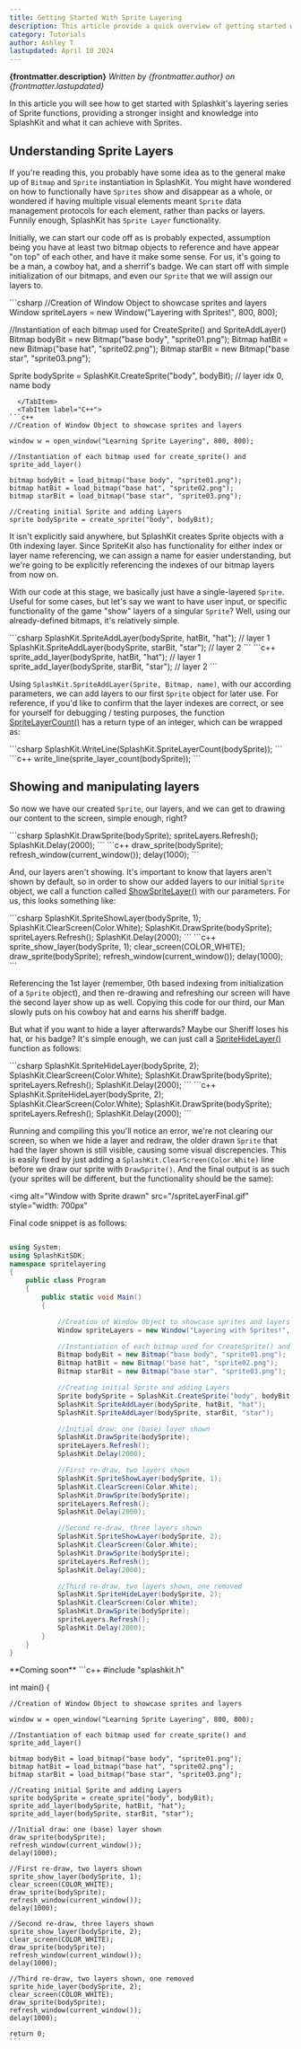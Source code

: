 ```yaml
---
title: Getting Started With Sprite Layering
description: This article provide a quick overview of getting started with layering Sprites in Splashkit. It includes how to create Sprite layers, and how to show add, show, and hide them.
category: Tutorials
author: Ashley T
lastupdated: April 10 2024
---
```


**{frontmatter.description}**
_Written by {frontmatter.author} on {frontmatter.lastupdated}_


In this article you will see how to get started with Splashkit's layering series of Sprite functions, providing a stronger insight and knowledge into SplashKit and what it can achieve with Sprites.

## Understanding Sprite Layers

If you're reading this, you probably have some idea as to the general make up of `Bitmap` and
`Sprite` instantiation in SplashKit. You might have wondered on how to functionally have `Sprites`
show and disappear as a whole, or wondered if having multiple visual elements meant `Sprite` data
management protocols for each element, rather than packs or layers. Funnily enough, SplashKit has
`Sprite Layer` functionality.

Initially, we can start our code off as is probably expected, assumption being you have at least two
bitmap objects to reference and have appear "on top" of each other, and have it make some sense. For
us, it's going to be a man, a cowboy hat, and a sherrif's badge. We can start off with simple
initialization of our bitmaps, and even our `Sprite` that we will assign our layers to.

<Tabs>
  <TabItem label="C#">
```csharp
//Creation of Window Object to showcase sprites and layers
Window spriteLayers = new Window("Layering with Sprites!", 800, 800);

//Instantiation of each bitmap used for CreateSprite() and SpriteAddLayer()
Bitmap bodyBit = new Bitmap("base body", "sprite01.png");
Bitmap hatBit = new Bitmap("base hat", "sprite02.png");
Bitmap starBit = new Bitmap("base star", "sprite03.png");

Sprite bodySprite = SplashKit.CreateSprite("body", bodyBit);                // layer idx 0, name body
```
  </TabItem>
  <TabItem label="C++">
```c++
//Creation of Window Object to showcase sprites and layers

window w = open_window("Learning Sprite Layering", 800, 800);

//Instantiation of each bitmap used for create_sprite() and sprite_add_layer()

bitmap bodyBit = load_bitmap("base body", "sprite01.png");
bitmap hatBit = load_bitmap("base hat", "sprite02.png");
bitmap starBit = load_bitmap("base star", "sprite03.png");

//Creating initial Sprite and adding Layers
sprite bodySprite = create_sprite("body", bodyBit);
```
</TabItem>
</Tabs> 



It isn't explicitly said anywhere, but SplashKit creates Sprite objects with a 0th indexing layer.
Since SpriteKit also has functionality for either index or layer name referencing, we can assign a
name for easier understanding, but we're going to be explicitly referencing the indexes of our
bitmap layers from now on.

With our code at this stage, we basically just have a single-layered `Sprite`. Useful for some
cases, but let's say we want to have user input, or specific functionality of the game "show" layers
of a singular `Sprite`? Well, using our already-defined bitmaps, it's relatively simple.


<Tabs>
  <TabItem label="C#">
```csharp
SplashKit.SpriteAddLayer(bodySprite, hatBit, "hat");                        // layer 1
SplashKit.SpriteAddLayer(bodySprite, starBit, "star");                      // layer 2
```
  </TabItem>
  <TabItem label="C++">
```c++
sprite_add_layer(bodySprite, hatBit, "hat");                                // layer 1
sprite_add_layer(bodySprite, starBit, "star");                              // layer 2
```
</TabItem>
</Tabs> 

Using `SplashKit.SpriteAddLayer(Sprite, Bitmap, name)`, with our according parameters, we can add
layers to our first `Sprite` object for later use. For reference, if you'd like to confirm that the
layer indexes are correct, or see for yourself for debugging / testing purposes, the function
[SpriteLayerCount()](https://splashkit.io/api/sprites/#sprite-layer-count) has a return type of an integer, which can be wrapped as:

<Tabs>
  <TabItem label="C#">
```csharp
SplashKit.WriteLine(SplashKit.SpriteLayerCount(bodySprite));
```
  </TabItem>
  <TabItem label="C++">
```c++
write_line(sprite_layer_count(bodySprite));
```
</TabItem>
</Tabs> 




## Showing and manipulating layers

So now we have our created `Sprite`, our layers, and we can get to drawing our content to the
screen, simple enough, right?

<Tabs>
  <TabItem label="C#">
```csharp
SplashKit.DrawSprite(bodySprite);
spriteLayers.Refresh();
SplashKit.Delay(2000);
```
  </TabItem>
  <TabItem label="C++">
```c++
draw_sprite(bodySprite);
refresh_window(current_window());
delay(1000);
```
</TabItem>
</Tabs> 


And, our layers aren't showing. It's important to know that layers aren't shown by default, so in
order to show our added layers to our initial `Sprite` object, we call a function called
[ShowSpriteLayer()](https://splashkit.io/api/sprites/#sprite-show-layer) with our parameters. For us, this looks something like:

<Tabs>
  <TabItem label="C#">
```csharp
SplashKit.SpriteShowLayer(bodySprite, 1);
SplashKit.ClearScreen(Color.White);
SplashKit.DrawSprite(bodySprite);
spriteLayers.Refresh();
SplashKit.Delay(2000);
```
  </TabItem>
  <TabItem label="C++">
```c++
sprite_show_layer(bodySprite, 1);
clear_screen(COLOR_WHITE);
draw_sprite(bodySprite);
refresh_window(current_window());
delay(1000);
```
</TabItem>
</Tabs> 


Referencing the 1st layer (remember, 0th based indexing from initialization of a `Sprite` object),
and then re-drawing and refreshing our screen will have the second layer show up as well. Copying
this code for our third, our Man slowly puts on his cowboy hat and earns his sheriff badge.

But what if you want to hide a layer afterwards? Maybe our Sheriff loses his hat, or his badge? It's
simple enough, we can just call a [SpriteHideLayer()](https://splashkit.io/api/sprites/#sprite-hide-layer) function as follows:

<Tabs>
  <TabItem label="C#">
```csharp
SplashKit.SpriteHideLayer(bodySprite, 2);
SplashKit.ClearScreen(Color.White);
SplashKit.DrawSprite(bodySprite);
spriteLayers.Refresh();
SplashKit.Delay(2000);
```
  </TabItem>
  <TabItem label="C++">
```c++
SplashKit.SpriteHideLayer(bodySprite, 2);
SplashKit.ClearScreen(Color.White);
SplashKit.DrawSprite(bodySprite);
spriteLayers.Refresh();
SplashKit.Delay(2000);
```
</TabItem>
</Tabs> 


Running and compiling this you'll notice an error, we're not clearing our screen, so when we hide a
layer and redraw, the older drawn `Sprite` that had the layer shown is still visible, causing some
visual discrepencies. This is easily fixed by just adding a `SplashKit.ClearScreen(Color.White)`
line before we draw our sprite with `DrawSprite()`. And the final output is as such (your sprites
will be different, but the functionality should be the same):

<img
  alt="Window with Sprite drawn"
  src="/spriteLayerFinal.gif" 
  style="width: 700px"
></img>

Final code snippet is as follows:
<Tabs>
  <TabItem label="C# 'OOP'">
```csharp

using System;
using SplashKitSDK;
namespace spritelayering
{
    public class Program
    {
        public static void Main()
        {

            //Creation of Window Object to showcase sprites and layers
            Window spriteLayers = new Window("Layering with Sprites!", 800, 800);

            //Instantiation of each bitmap used for CreateSprite() and SpriteAddLayer()
            Bitmap bodyBit = new Bitmap("base body", "sprite01.png");
            Bitmap hatBit = new Bitmap("base hat", "sprite02.png");
            Bitmap starBit = new Bitmap("base star", "sprite03.png");

            //Creating initial Sprite and adding Layers
            Sprite bodySprite = SplashKit.CreateSprite("body", bodyBit);                // layer 0
            SplashKit.SpriteAddLayer(bodySprite, hatBit, "hat");                        // layer 1
            SplashKit.SpriteAddLayer(bodySprite, starBit, "star");                      // layer 2

            //Initial draw: one (base) layer shown
            SplashKit.DrawSprite(bodySprite);
            spriteLayers.Refresh();
            SplashKit.Delay(2000);

            //First re-draw, two layers shown
            SplashKit.SpriteShowLayer(bodySprite, 1);
            SplashKit.ClearScreen(Color.White);
            SplashKit.DrawSprite(bodySprite);
            spriteLayers.Refresh();
            SplashKit.Delay(2000);

            //Second re-draw, three layers shown
            SplashKit.SpriteShowLayer(bodySprite, 2);
            SplashKit.ClearScreen(Color.White);
            SplashKit.DrawSprite(bodySprite);
            spriteLayers.Refresh();
            SplashKit.Delay(2000);

            //Third re-draw, two layers shown, one removed
            SplashKit.SpriteHideLayer(bodySprite, 2);
            SplashKit.ClearScreen(Color.White);
            SplashKit.DrawSprite(bodySprite);
            spriteLayers.Refresh();
            SplashKit.Delay(2000);
        }
    }
}
```
</TabItem>

<TabItem label="C# 'pure'">
**Coming soon**
</TabItem>

<TabItem label="C++">
```c++
#include "splashkit.h"

int main()
{

    //Creation of Window Object to showcase sprites and layers

    window w = open_window("Learning Sprite Layering", 800, 800);

    //Instantiation of each bitmap used for create_sprite() and sprite_add_layer()

    bitmap bodyBit = load_bitmap("base body", "sprite01.png");
    bitmap hatBit = load_bitmap("base hat", "sprite02.png");
    bitmap starBit = load_bitmap("base star", "sprite03.png");

    //Creating initial Sprite and adding Layers
    sprite bodySprite = create_sprite("body", bodyBit);
    sprite_add_layer(bodySprite, hatBit, "hat");
    sprite_add_layer(bodySprite, starBit, "star");

    //Initial draw: one (base) layer shown
    draw_sprite(bodySprite);
    refresh_window(current_window());
    delay(1000);

    //First re-draw, two layers shown
    sprite_show_layer(bodySprite, 1);
    clear_screen(COLOR_WHITE);
    draw_sprite(bodySprite);
    refresh_window(current_window());
    delay(1000);

    //Second re-draw, three layers shown
    sprite_show_layer(bodySprite, 2);
    clear_screen(COLOR_WHITE);
    draw_sprite(bodySprite);
    refresh_window(current_window());
    delay(1000);

    //Third re-draw, two layers shown, one removed
    sprite_hide_layer(bodySprite, 2);
    clear_screen(COLOR_WHITE);
    draw_sprite(bodySprite);
    refresh_window(current_window());
    delay(1000);

    return 0;
    ```
</TabItem>

</Tabs>

